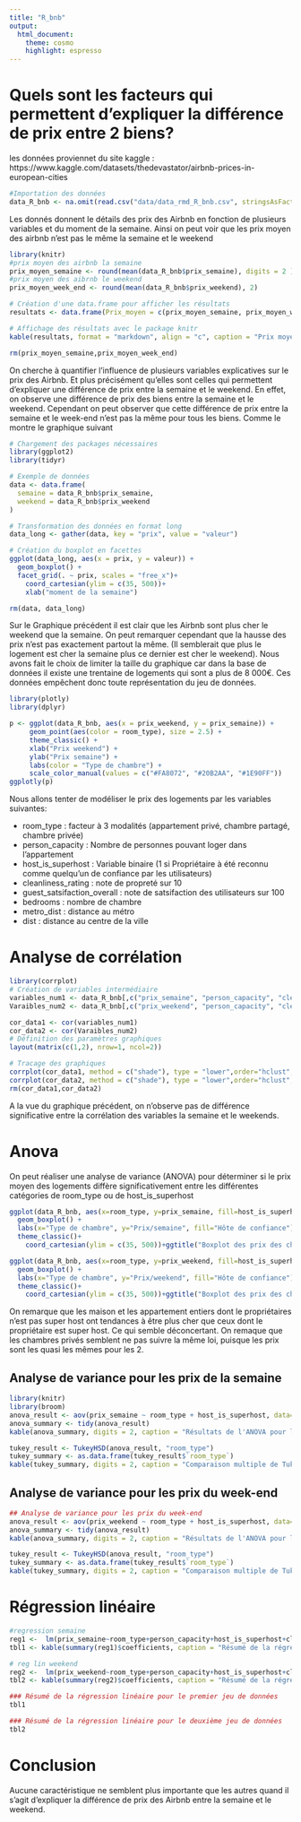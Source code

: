 ```yaml
---
title: "R_bnb"
output: 
  html_document:
    theme: cosmo
    highlight: espresso
---
```


# Quels sont les facteurs qui permettent d'expliquer la différence de prix entre 2 biens?

les données proviennet du site kaggle : https://www.kaggle.com/datasets/thedevastator/airbnb-prices-in-european-cities

```r
#Importation des données
data_R_bnb <- na.omit(read.csv("data/data_rmd_R_bnb.csv", stringsAsFactors = TRUE, row.names = 1))
```

Les donnés donnent le détails des prix des Airbnb en fonction de plusieurs variables et du moment de la semaine. Ainsi on peut voir que les prix moyen des airbnb n'est pas le même la semaine et le weekend

```r
library(knitr)
#prix moyen des airbnb la semaine 
prix_moyen_semaine <- round(mean(data_R_bnb$prix_semaine), digits = 2 )
#prix moyen des aibrnb le weekend
prix_moyen_week_end <- round(mean(data_R_bnb$prix_weekend), 2)

# Création d'une data.frame pour afficher les résultats
resultats <- data.frame(Prix_moyen = c(prix_moyen_semaine, prix_moyen_week_end),Période = c("Semaine", "Weekend"))

# Affichage des résultats avec le package knitr
kable(resultats, format = "markdown", align = "c", caption = "Prix moyens des Airbnb par période")
```

```r
rm(prix_moyen_semaine,prix_moyen_week_end)
```

On cherche à quantifier l'influence de plusieurs variables explicatives sur le prix des Airbnb. Et plus précisément qu'elles sont celles qui permettent d'expliquer une différence de prix entre la semaine et le weekend. 
En effet, on observe une différence de prix des biens entre la semaine et le weekend. Cependant on peut observer que cette différence de prix entre la semaine et le week-end n'est pas la même pour tous les biens. Comme le montre le graphique suivant 



```r
# Chargement des packages nécessaires
library(ggplot2)
library(tidyr)

# Exemple de données
data <- data.frame(
  semaine = data_R_bnb$prix_semaine,
  weekend = data_R_bnb$prix_weekend
)

# Transformation des données en format long
data_long <- gather(data, key = "prix", value = "valeur")

# Création du boxplot en facettes
ggplot(data_long, aes(x = prix, y = valeur)) +
  geom_boxplot() +
  facet_grid(. ~ prix, scales = "free_x")+ 
    coord_cartesian(ylim = c(35, 500))+
    xlab("moment de la semaine")
```


```r
rm(data, data_long)
```

Sur le Graphique précédent il est clair que les Airbnb sont plus cher le weekend que la semaine. On peut remarquer cependant que la hausse des prix n'est pas exactement partout la même. (Il semblerait que plus le logement est cher la semaine plus ce dernier est cher le weekend). Nous avons fait le choix de limiter la taille du graphique car dans la base de données il existe une trentaine de logements qui sont a plus de 8 000€. Ces données empêchent donc toute représentation du jeu de données. 

```r
library(plotly)
library(dplyr)
```


```r
p <- ggplot(data_R_bnb, aes(x = prix_weekend, y = prix_semaine)) +
     geom_point(aes(color = room_type), size = 2.5) +
     theme_classic() +
     xlab("Prix weekend") +
     ylab("Prix semaine") +
     labs(color = "Type de chambre") +
     scale_color_manual(values = c("#FA8072", "#20B2AA", "#1E90FF"))
ggplotly(p)
```


Nous allons tenter de modéliser le prix des logements par les variables suivantes: 

* room_type : facteur à 3 modalités (appartement privé, chambre partagé, chambre privée)
* person_capacity : Nombre de personnes pouvant loger dans l'appartement
* host_is_superhost : Variable binaire (1 si Propriétaire à été reconnu comme quelqu'un de confiance par les utilisateurs)
* cleanliness_rating : note de propreté sur 10 
* guest_satsifaction_overall : note de satsifaction des utilisateurs sur 100
* bedrooms : nombre de chambre
* metro_dist : distance au métro
* dist : distance au centre de la ville


# Analyse de corrélation 

```r
library(corrplot)
# Création de variables intermédiaire
variables_num1 <- data_R_bnb[,c("prix_semaine", "person_capacity", "cleanliness_rating","guest_satisfaction_overall","bedrooms", "metro_dist", "dist")]
Varaibles_num2 <- data_R_bnb[,c("prix_weekend", "person_capacity", "cleanliness_rating","guest_satisfaction_overall","bedrooms", "metro_dist", "dist")]

cor_data1 <- cor(variables_num1)
cor_data2 <- cor(Varaibles_num2)
# Définition des paramètres graphiques
layout(matrix(c(1,2), nrow=1, ncol=2))

# Tracage des graphiques 
corrplot(cor_data1, method = c("shade"), type = "lower",order="hclust", tl.col="black")
corrplot(cor_data2, method = c("shade"), type = "lower",order="hclust", tl.col="black")
rm(cor_data1,cor_data2)
```

A la vue du graphique précédent, on n'observe pas de différence significative entre la corrélation des variables la semaine et le weekends.

# Anova 

On peut réaliser une analyse de variance (ANOVA) pour déterminer si le prix moyen des logements diffère significativement entre les différentes catégories de room_type ou de host_is_superhost   

```r
ggplot(data_R_bnb, aes(x=room_type, y=prix_semaine, fill=host_is_superhost)) +
  geom_boxplot() +
  labs(x="Type de chambre", y="Prix/semaine", fill="Hôte de confiance") +
  theme_classic()+
    coord_cartesian(ylim = c(35, 500))+ggtitle("Boxplot des prix des chambres en semaine selon les modalités des chambres")

ggplot(data_R_bnb, aes(x=room_type, y=prix_weekend, fill=host_is_superhost)) +
  geom_boxplot() +
  labs(x="Type de chambre", y="Prix/weekend", fill="Hôte de confiance") +
  theme_classic()+
    coord_cartesian(ylim = c(35, 500))+ggtitle("Boxplot des prix des chambres le weekend selon les modalités des chambres")
```

On remarque que les maison et les appartement entiers dont le propriétaires n'est pas super host ont tendances à être plus cher que ceux dont le propriétaire est super host. Ce qui semble déconcertant. On remaque que les chambres privés semblent ne pas suivre la même loi, puisque les prix sont les quasi les mêmes pour les 2. 


## Analyse de variance pour les prix de la semaine
```r
library(knitr)
library(broom)
anova_result <- aov(prix_semaine ~ room_type + host_is_superhost, data=data_R_bnb)
anova_summary <- tidy(anova_result)
kable(anova_summary, digits = 2, caption = "Résultats de l'ANOVA pour les prix de la semaine")

tukey_result <- TukeyHSD(anova_result, "room_type")
tukey_summary <- as.data.frame(tukey_result$`room_type`)
kable(tukey_summary, digits = 2, caption = "Comparaison multiple de Tukey pour les prix de la semaine")

```

## Analyse de variance pour les prix du week-end
```r

## Analyse de variance pour les prix du week-end
anova_result <- aov(prix_weekend ~ room_type + host_is_superhost, data=data_R_bnb)
anova_summary <- tidy(anova_result)
kable(anova_summary, digits = 2, caption = "Résultats de l'ANOVA pour les prix du week-end")

tukey_result <- TukeyHSD(anova_result, "room_type")
tukey_summary <- as.data.frame(tukey_result$`room_type`)
kable(tukey_summary, digits = 2, caption = "Comparaison multiple de Tukey pour les prix du week-end")
```


# Régression linéaire
```r

#regression semaine
reg1 <-  lm(prix_semaine~room_type+person_capacity+host_is_superhost+cleanliness_rating+bedrooms+guest_satisfaction_overall+metro_dist+dist, data = data_R_bnb)
tbl1 <- kable(summary(reg1)$coefficients, caption = "Résumé de la régression linéaire pour la semaine", border = "solid")

# reg lin weekend
reg2 <-  lm(prix_weekend~room_type+person_capacity+host_is_superhost+cleanliness_rating+guest_satisfaction_overall+bedrooms+metro_dist+dist, data = data_R_bnb)
tbl2 <- kable(summary(reg2)$coefficients, caption = "Résumé de la régression linéaire pour le weekends", border = "solid")

### Résumé de la régression linéaire pour le premier jeu de données
tbl1

### Résumé de la régression linéaire pour le deuxième jeu de données
tbl2
```


# Conclusion 

Aucune caractéristique ne semblent plus importante que les autres quand il s'agit d'expliquer la différence de prix des Airbnb entre la semaine et le weekend. 
